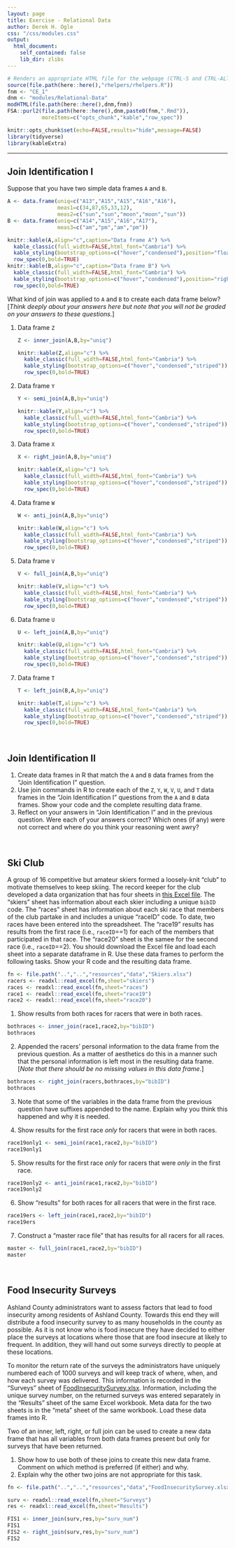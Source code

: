 ```yaml
---
layout: page
title: Exercise - Relational Data
author: Derek H. Ogle
css: "/css/modules.css"
output:
  html_document:
    self_contained: false
    lib_dir: zlibs
---
```


```r
# Renders an appropriate HTML file for the webpage (CTRL-S and CTRL-ALT-R)
source(file.path(here::here(),"rhelpers/rhelpers.R"))
fnm <- "CE_1"
dnm <- "modules/Relational-Data"
modHTML(file.path(here::here(),dnm,fnm))
FSA::purl2(file.path(here::here(),dnm,paste0(fnm,".Rmd")),
           moreItems=c("opts_chunk","kable","row_spec"))
```
```r
knitr::opts_chunk$set(echo=FALSE,results="hide",message=FALSE)
library(tidyverse)
library(kableExtra)
```

----

## Join Identification I
Suppose that you have two simple data frames `A` and `B`.

```r
A <- data.frame(uniq=c("A13","A15","A15","A16","A16"),
                meas1=c(34,87,65,33,12),
                meas2=c("sun","sun","moon","moon","sun"))
B <- data.frame(uniq=c("A14","A15","A16","A17"),
                meas3=c("am","pm","am","pm"))
```
```r
knitr::kable(A,align="c",caption="Data frame A") %>%
  kable_classic(full_width=FALSE,html_font="Cambria") %>%
  kable_styling(bootstrap_options=c("hover","condensed"),position="float_left") %>%
  row_spec(0,bold=TRUE)
knitr::kable(B,align="c",caption="Data frame B") %>%
  kable_classic(full_width=FALSE,html_font="Cambria") %>%
  kable_styling(bootstrap_options=c("hover","condensed"),position="right") %>%
  row_spec(0,bold=TRUE)
```

<!-- for clearing the floats from above -->
<div style="clear:both;"></div>

What kind of join was applied to `A` and `B` to create each data frame below? [*Think deeply about your answers here but note that you will not be graded on your answers to these questions.*]

<ol>
  <li>Data frame `Z`</li>

```r
Z <- inner_join(A,B,by="uniq")
```
```r
knitr::kable(Z,align="c") %>%
  kable_classic(full_width=FALSE,html_font="Cambria") %>%
  kable_styling(bootstrap_options=c("hover","condensed","striped")) %>%
  row_spec(0,bold=TRUE)
```

  <li>Data frame `Y`</li>

```r
Y <- semi_join(A,B,by="uniq")
```
```r
knitr::kable(Y,align="c") %>%
  kable_classic(full_width=FALSE,html_font="Cambria") %>%
  kable_styling(bootstrap_options=c("hover","condensed","striped")) %>%
  row_spec(0,bold=TRUE)
```

  <li>Data frame `X`</li>

```r
X <- right_join(A,B,by="uniq")
```
```r
knitr::kable(X,align="c") %>%
  kable_classic(full_width=FALSE,html_font="Cambria") %>%
  kable_styling(bootstrap_options=c("hover","condensed","striped")) %>%
  row_spec(0,bold=TRUE)
```

  <li>Data frame `W`</li>

```r
W <- anti_join(A,B,by="uniq")
```
```r
knitr::kable(W,align="c") %>%
  kable_classic(full_width=FALSE,html_font="Cambria") %>%
  kable_styling(bootstrap_options=c("hover","condensed","striped")) %>%
  row_spec(0,bold=TRUE)
```

  <li>Data frame `V`</li>

```r
V <- full_join(A,B,by="uniq")
```
```r
knitr::kable(V,align="c") %>%
  kable_classic(full_width=FALSE,html_font="Cambria") %>%
  kable_styling(bootstrap_options=c("hover","condensed","striped")) %>%
  row_spec(0,bold=TRUE)
```

  <li>Data frame `U`</li>

```r
U <- left_join(A,B,by="uniq")
```
```r
knitr::kable(U,align="c") %>%
  kable_classic(full_width=FALSE,html_font="Cambria") %>%
  kable_styling(bootstrap_options=c("hover","condensed","striped")) %>%
  row_spec(0,bold=TRUE)
```

  <li>Data frame `T`</li>

```r
T <- left_join(B,A,by="uniq")
```
```r
knitr::kable(T,align="c") %>%
  kable_classic(full_width=FALSE,html_font="Cambria") %>%
  kable_styling(bootstrap_options=c("hover","condensed","striped")) %>%
  row_spec(0,bold=TRUE)
```

</ol>

&nbsp;

## Join Identification II
1. Create data frames in R that match the `A` and `B` data frames from the "Join Identification I" question.
1. Use join commands in R to create each of the `Z`, `Y`, `W`, `V`, `U`, and `T` data frames in the "Join Identification I" questions from the `A` and `B` data frames. Show your code and the complete resulting data frame.
1. Reflect on your answers in "Join Identification I" and in the previous question. Were each of your answers correct? Which ones (if any) were not correct and where do you think your reasoning went awry?

&nbsp;

## Ski Club
A group of 16 competitive but amateur skiers formed a loosely-knit "club" to motivate themselves to keep skiing. The record keeper for the club developed a data organization that has four sheets in [this Excel file](https://github.com/droglenc/NCWrangling/raw/main/resources/data/Skiers.xlsx). The "skiers" sheet has information about each skier including a unique `bibID` code. The "races" sheet has information about each ski race that members of the club partake in and includes a unique "raceID" code. To date, two races have been entered into the spreadsheet. The "race19" results has results from the first race (i.e., `raceID`==1) for each of the members that participated in that race. The "race20" sheet is the samee for the second race (i.e., `raceID`==2). You should download the Excel file and load each sheet into a separate dataframe in R. Use these data frames to perform the following tasks. Show your R code and the resulting data frame.

```r
fn <- file.path("..","..","resources","data","Skiers.xlsx")
racers <- readxl::read_excel(fn,sheet="skiers")
races <- readxl::read_excel(fn,sheet="races")
race1 <- readxl::read_excel(fn,sheet="race19")
race2 <- readxl::read_excel(fn,sheet="race20")
```

1. Show results from both races for racers that were in both races.

```r
bothraces <- inner_join(race1,race2,by="bibID")
bothraces
```

2. Appended the racers' personal information to the data frame from the previous question. As a matter of aesthetics do this in a manner such that the personal information is left most in the resulting data frame. [*Note that there should be no missing values in this data frame.*]

```r
bothraces <- right_join(racers,bothraces,by="bibID")
bothraces
```

3. Note that some of the variables in the data frame from the previous question have suffixes appended to the name. Explain why you think this happened and why it is needed.

4. Show results for the first race *only* for racers that were in both races.

```r
race19only1 <- semi_join(race1,race2,by="bibID")
race19only1
```

5. Show results for the first race *only* for racers that were *only* in the first race.

```r
race19only2 <- anti_join(race1,race2,by="bibID")
race19only2
```

6. Show "results" for both races for all racers that were in the first race.

```r
race19ers <- left_join(race1,race2,by="bibID")
race19ers
```

7. Construct a "master race file" that has results for all racers for all races.

```r
master <- full_join(race1,race2,by="bibID")
master
```

&nbsp;

## Food Insecurity Surveys
Ashland County administrators want to assess factors that lead to food insecurity among residents of Ashland County. Towards this end they will distribute a food insecurity survey to as many households in the county as possible. As it is not know who is food insecure they have decided to either place the surveys at locations where those that are food insecure at likely to frequent. In addition, they will hand out some surveys directly to people at these locations. 

To monitor the return rate of the surveys the administrators have uniquely numbered each of 1000 surveys and will keep track of where, when, and how each survey was delivered. This information is recorded in the "Surveys" sheet of [FoodInsecuritySurvey.xlsx](https://github.com/droglenc/NCWrangling/raw/main/resources/data/FoodInsecuritySurvey.xlsx). Information, including the unique survey number, on the returned surveys was entered separately in the "Results" sheet of the same Excel workbook. Meta data for the two sheets is in the "meta" sheet of the same workbook. Load these data frames into R.

Two of an inner, left, right, or full join can be used to create a new data frame that has all variables from both data frames present but only for surveys that have been returned.

1. Show how to use both of these joins to create this new data frame. Comment on which method is preferred (if either) and why.
1. Explain why the other two joins are not appropriate for this task.

```r
fn <- file.path("..","..","resources","data","FoodInsecuritySurvey.xlsx")

surv <- readxl::read_excel(fn,sheet="Surveys")
res <- readxl::read_excel(fn,sheet="Results")

FIS1 <- inner_join(surv,res,by="surv_num")
FIS1
FIS2 <- right_join(surv,res,by="surv_num")
FIS2
```
